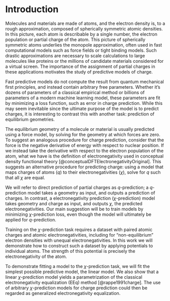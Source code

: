 # Introduction

Molecules and materials are made of atoms, and the electron density is, to a rough approximation, composed of spherically symmetric atomic densities.
In this picture, each atom is describable by a single number, the electron population or partial charge of the atom.
This picture of spherically symmetric atoms underlies the monopole approximation, often used in fast computational models such as force fields or tight binding models.
Such drastic approximations are necessary to scale calculations to large molecules like proteins or the millions of candidate materials considered for a virtual screen.
The importance of the assignment of partial charges in these applications motivates the study of predictive models of charge.

Fast predictive models do not compute the result from quantum mechanical first principles, and instead contain arbitrary free parameters.
Whether it's dozens of parameters of a classical empirical method or billions of parameters of a modern machine learning model, these parameters are fit by minimizing a loss function, such as error in charge prediction.
While this may seem inevitable since the ultimate purpose of the model is to predict charges, it is interesting to contrast this with another task: prediction of equilibrium geometries.

The equilibrium geometry of a molecule or material is usually predicted using a force model, by solving for the geometry at which forces are zero.
To suggest an analogous procedure for charge prediction, consider that the force is the negative derivative of energy with respect to nuclear position.
If we instead take the derivative with respect to the electron population of the atom, what we have is the definition of electronegativity used in conceptual density functional theory [@conceptualDFTElectronegativityOriginal].
This suggests an alternative procedure for predicting charge: using a model that maps charges of atoms ($q$) to their electronegativities ($\chi$), solve for $q$ such that all $\chi$ are equal.

We will refer to direct prediction of partial charges as $q$-prediction; a $q$-prediction model takes a geometry as input, and outputs a prediction of charges.
In contrast, a electronegativity prediction ($\chi$-prediction) model takes geometry and charge as input, and outputs $\chi$, the predicted electronegativities.
Our main suggestion will be to train models by minimizing $\chi$-prediction loss, even though the model will ultimately be applied for $q$-prediction.

Training on the $\chi$-prediction task requires a dataset with paired atomic charges and atomic electronegativities, including for "non-equilibrium" electron densities with unequal electronegativities.
In this work we will demonstrate how to construct such a dataset by applying potentials to individual atoms.
The strength of this potential is precisely the electronegativity of the atom.

To demonstrate fitting a model to the $\chi$-prediction task, we will fit the simplest possible predictive model, the linear model.
We also show that a linear $\chi$-prediction model yields a parametrization of the classical electronegativity equalization (EEq) method [@rappe1991charge].
The use of arbitrary $\chi$-prediction models for charge prediction could then be regarded as generalized electronegativity equalization.
